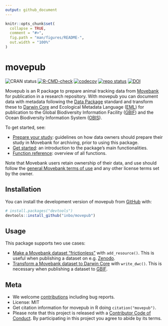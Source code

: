 ```yaml
---
output: github_document
---
```


<!-- README.md is generated from README.Rmd. Please edit that file -->

```r
knitr::opts_chunk$set(
  collapse = TRUE,
  comment = "#>",
  fig.path = "man/figures/README-",
  out.width = "100%"
)
```

# movepub

<!-- badges: start -->
![CRAN status](https://www.r-pkg.org/badges/version/movepub)
[![R-CMD-check](https://github.com/inbo/movepub/actions/workflows/R-CMD-check.yaml/badge.svg)](https://github.com/inbo/movepub/actions/workflows/R-CMD-check.yaml)
[![codecov](https://codecov.io/gh/inbo/movepub/branch/main/graph/badge.svg)](https://app.codecov.io/gh/inbo/movepub/)
[![repo status](https://www.repostatus.org/badges/latest/active.svg)](https://www.repostatus.org/#active)
[![DOI](https://zenodo.org/badge/DOI/10.5281/zenodo.15017582.svg)](https://doi.org/10.5281/zenodo.15017582)
<!-- badges: end -->

Movepub is an R package to prepare animal tracking data from [Movebank](https://www.movebank.org/) for publication in a research repository. With movepub you can document data with metadata following the [Data Package](https://specs.frictionlessdata.io/) standard and transform these to [Darwin Core](https://dwc.tdwg.org) and Ecological Metadata Language ([EML](https://eml.ecoinformatics.org/)) for publication to the Global Biodiversity Information Facility ([GBIF](https://www.gbif.org)) and the Ocean Biodiversity Information System ([OBIS](https://obis.org)).

To get started, see:

- [Prepare your study](https://www.movebank.org/cms/movebank-content/archiving-movebank#general_best_practice_tips): guidelines on how data owners should prepare their study in Movebank for archiving, prior to using this package.
- [Get started](https://inbo.github.io/movepub/articles/movepub.html): an introduction to the package’s main functionalities.
- [Function reference](https://inbo.github.io/movepub/reference/index.html): overview of all functions.

Note that Movebank users retain ownership of their data, and use should follow the [general Movebank terms of use](https://www.movebank.org/cms/movebank-content/general-movebank-terms-of-use) and any other license terms set by the owner.

## Installation

You can install the development version of movepub from [GitHub](https://github.com/) with:

```r
# install.packages("devtools")
devtools::install_github("inbo/movepub")
```

## Usage

This package supports two use cases:

- [Make a Movebank dataset "frictionless"](https://inbo.github.io/movepub/articles/movepub.html#frictionless) with `add_resource()`. This is useful when publishing a dataset on e.g. [Zenodo](https://zenodo.org).
- [Transform a Movebank dataset to Darwin Core](https://inbo.github.io/movepub/articles/movepub.html#dwc) with `write_dwc()`. This is necessary when publishing a dataset to [GBIF](https://www.gbif.org).

## Meta

- We welcome [contributions](.github/CONTRIBUTING.md) including bug reports.
- License: MIT
- Get citation information for movepub in R doing `citation("movepub")`.
- Please note that this project is released with a [Contributor Code of Conduct](.github/CODE_OF_CONDUCT.md). By participating in this project you agree to abide by its terms.

